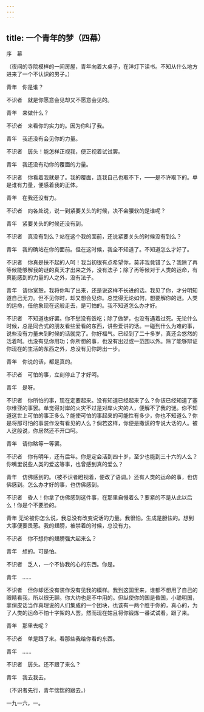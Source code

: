 ```yaml
---
---
---
```

title: 一个青年的梦（四幕）
---



序　幕

（夜间的寺院模样的一间房屋，青年向着大桌子，在洋灯下读书。不知从什么地方进来了一个不认识的男子。）

青年　你是谁？

不识者　就是你愿意会见却又不愿意会见的。

青年　来做什么？

不识者　来看你的实力的。因为你叫了我。

青年　我还没有会见你的力量。

不识者　孱头！能怎样正视我，便正视着试试罢。

青年　我还没有动你的覆面的力量。

不识者　你看着我就是了。我的覆面，连我自己也取不下，——是不许取下的。单是谁有力量，便感着我的正体。

青年　在我还没有力。

不识者　向各处说，说一到紧要关头的时候，决不会腰软的是谁呢？

青年　紧要关头的时候还没有到。

不识者　真没有到么？站在这个我的面前，还说紧要关头的时候没有到么？

青年　我的确站在你的面前。但在这时候，我全不知道了。不知道怎么才好了。

不识者　你真是扶不起的人呵！我当初很有点希望你，莫非我竟错了么？我除了再等候能够解我的谜的真天才出来之外，没有法子；除了再等候对于人类的运命，有真能感到的力量的人之外，没有法子。

青年　请你宽恕，我将你叫了出来，还是说这样不长进的话。我见了你，才分明知道自己无力。但不见你时，却又想会见你。总觉得无论如何，想要解你的谜。人类的运命，任他象现在这般走去，是可怕的。我不知道怎么办才好。

不识者　不知道也好罢。你不愁没有饭吃；除了做梦，也没有遇着过死。无论什么时候，总是同合式的朋友看些爱看的东西，讲些爱讲的话。一碰到什么为难的事，说些没有力量未到时候的话就完了。你好福气。已经到了二十多岁，真还会悠然的活着呵。也没有见你用功；你所想的事，也没有出过或一范围以外。除了能够辩证你现在的生活的东西之外，总没有见你跨出一步。

青年　你说的话，都是真的。

不识者　可怕的事，立刻停止了才好呵。

青年　是呀。

不识者　你所怕的事，现在定要起来。没有知道已经起来了么？你该已经知道了塞尔维亚的事罢。单觉得对岸的火灾不过是对岸火灾的人，便解不了我的谜。你不知道这世上可怕的事正多么？能使可怕的事起来的可能性有多少，你也不知道么？你是将那可怕的事装作没有看见的人么？倘若这样，你便是撒谎的专说大话的人。被人这般说，你居然还不开口呵。

青年　请你略等一等罢。

不识者　你有明年，还有后年。你是定会活到四十岁，至少也能到三十六的人么？你嘴里说些人类的爱这等事，也曾感到真的爱么？

青年　仿佛感到的。（被不识者瞪视着，便改了语调。）还有人类的运命的事，也仿佛感到。怎么办才好的事，也仿佛感到。

不识者　昏人！你拿了仿佛感到这件事，在那里自慢着么？要紧的不是从此以后么！你是个不要脸的。

青年 无论被你怎么说，我总没有改变说话的力量。我很怕。生成是胆怯的。想到大事便要畏葸。我的翅膀，被禁着的时候，总没有力。

不识者　你不想你的翅膀强大起来么？

青年　想的。可是怕。

不识者　乏人，一个不协我的心的东西。你是。

青年　……

不识者　但你却还没有装作没有见我的模样。我到这国里来，谁都不想用了自己的眼睛看我，所以很无聊。你大约也是不中用的。但纵使你的国是昏国，小聪明国，拿俏皮话当作真理说的人们集成的一个团块，也该有一两个胜于你的，真心的，为了人类的运命不怕十字架的人罢。然而现在姑且将你锻炼一番试试看。跟了来。

青年　那里去呢？

不识者　单是跟了来。看那些我给你看的东西。

青年　……

不识者　孱头。还不跟了来么？

青年　我去我去。

（不识者先行，青年惴惴的跟去。）

一九一六，一。